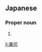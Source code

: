 ==Japanese==
{{ja-kanjitab|けん|し|k2=じ}}

===Proper noun===
{{ja-pos|けんじ|proper}}

# {{given name|male|lang=ja|sort=けんじ}}

[[li:兼司]]